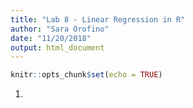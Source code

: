 ```yaml
---
title: "Lab 8 - Linear Regression in R"
author: "Sara Orofino"
date: "11/20/2018"
output: html_document
---
```


```r
knitr::opts_chunk$set(echo = TRUE)
```

1. 